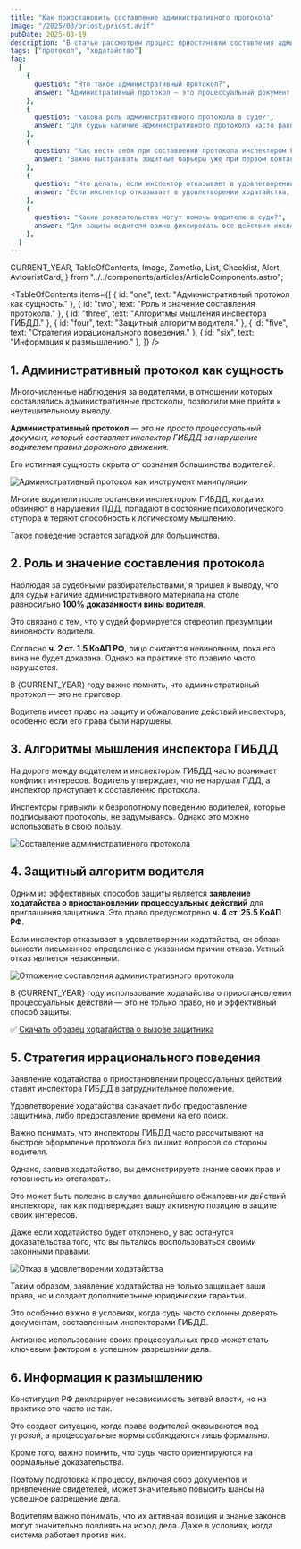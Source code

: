 ```yaml
---
title: "Как приостановить составление административного протокола"
image: "/2025/03/priost/priost.avif"
pubDate: 2025-03-19
description: "В статье рассмотрен процесс приостановки составления административного протокола на дороге в отношении водителя."
tags: ["протокол", "ходатайство"]
faq:
  [
    {
      question: "Что такое административный протокол?",
      answer: "Административный протокол — это процессуальный документ, который составляет инспектор ГИБДД за нарушение водителем правил дорожного движения.",
    },
    {
      question: "Какова роль административного протокола в суде?",
      answer: "Для судьи наличие административного протокола часто равносильно 100% доказанности вины водителя. Судьи склонны игнорировать аргументы невиновности, что приводит к нарушению принципа презумпции невиновности.",
    },
    {
      question: "Как вести себя при составлении протокола инспектором ГИБДД?",
      answer: "Важно выстраивать защитные барьеры уже при первом контакте с инспектором. Необходимо заявить ходатайство о приостановлении процессуальных действий для приглашения защитника, что предусмотрено ч. 4 ст. 25.5 КоАП РФ.",
    },
    {
      question: "Что делать, если инспектор отказывает в удовлетворении ходатайства?",
      answer: "Если инспектор отказывает в удовлетворении ходатайства, он обязан вынести письменное определение с указанием причин отказа. Устный отказ является незаконным, и его можно обжаловать.",
    },
    {
      question: "Какие доказательства могут помочь водителю в суде?",
      answer: "Для защиты водителя важно фиксировать все действия инспектора на видео, собирать показания свидетелей и другие доказательства, подтверждающие невиновность.",
    },
  ]
---
```


  CURRENT_YEAR,
  TableOfContents,
  Image,
  Zametka,
  List,
  Checklist,
  Alert,
  AvtouristCard,
} from "../../components/articles/ArticleComponents.astro";

<TableOfContents
  items={[
    { id: "one", text: "Административный протокол как сущность." },
    { id: "two", text: "Роль и значение составления протокола." },
    { id: "three", text: "Алгоритмы мышления инспектора ГИБДД." },
    { id: "four", text: "Защитный алгоритм водителя." },
    { id: "five", text: "Стратегия иррационального поведения." },
    { id: "six", text: "Информация к размышлению." },
  ]}
/>

<section class="article-section" id="one">

## 1. Административный протокол как сущность

Многочисленные наблюдения за водителями, в отношении которых составлялись административные протоколы, позволили мне прийти к неутешительному выводу.

**Административный протокол** — _это не просто процессуальный документ, который составляет инспектор ГИБДД за нарушение водителем правил дорожного движения._

Его истинная сущность скрыта от сознания большинства водителей.

<Image
  src="/2025/03/priost/instr_manip.jpg"
  alt="Административный протокол как инструмент манипуляции"
  counter={1}
/>

Многие водители после остановки инспектором ГИБДД, когда их обвиняют в нарушении ПДД, попадают в состояние психологического ступора и теряют способность к логическому мышлению.

Такое поведение остается загадкой для большинства.

<Alert
  text="90% водителей, в отношении которых
  составляется административный протокол, теряют связь с реальностью при виде сотрудника ГИБДД в форме."
/>

</section>

<section class="article-section" id="two">

## 2. Роль и значение составления протокола

Наблюдая за судебными разбирательствами, я пришел к выводу, что для судьи наличие административного материала на столе равносильно **100% доказанности вины водителя**.

<Zametka
  text="Судьи часто игнорируют аргументы
  невиновности водителя, считая их попыткой избежать наказания."
/>

Это связано с тем, что у судей формируется стереотип презумпции виновности водителя.

Согласно **ч. 2 ст. 1.5 КоАП РФ**, лицо считается невиновным, пока его вина не будет доказана. Однако на практике это правило часто нарушается.

<AvtouristCard />

В {CURRENT_YEAR} году важно помнить, что административный протокол — это не приговор.

Водитель имеет право на защиту и обжалование действий инспектора, особенно если его права были нарушены.

</section>

<section class="article-section" id="three">

## 3. Алгоритмы мышления инспектора ГИБДД

На дороге между водителем и инспектором ГИБДД часто возникает конфликт интересов. Водитель утверждает, что не нарушал ПДД, а инспектор приступает к составлению протокола.

<Zametka
  text="Защитные барьеры необходимо выстраивать уже
  при первом контакте с инспектором ГИБДД."
/>

Инспекторы привыкли к безропотному поведению водителей, которые подписывают протоколы, не задумываясь. Однако это можно использовать в свою пользу.

<Image
  src="/2025/03/priost/nez_podmen.jpg"
  alt="Составление административного протокола"
  counter={2}
/>

</section>

<section class="article-section" id="four">

## 4. Защитный алгоритм водителя

Одним из эффективных способов защиты является **заявление ходатайства о приостановлении процессуальных действий** для приглашения защитника. Это право предусмотрено **ч. 4 ст. 25.5 КоАП РФ**.

<Zametka
  text="Ходатайство должно быть подано в письменной
  форме, а процесс его передачи инспектору необходимо фиксировать на видео."
/>

Если инспектор отказывает в удовлетворении ходатайства, он обязан вынести письменное определение с указанием причин отказа. Устный отказ является незаконным.

<Image
  src="/2025/03/priost/nez_podmen.jpg"
  alt="Отложение составления административного протокола"
  counter={3}
/>

В {CURRENT_YEAR} году использование ходатайства о приостановлении процессуальных действий — это не только право, но и эффективный способ защиты.

<Zametka text="Важно настаивать на соблюдении своих прав и фиксировать все действия инспектора." />

✅ [Скачать образец ходатайства о вызове защитника](https://galaxy-link.space/8Y4h)

</section>

<section class="article-section" id="five">

## 5. Стратегия иррационального поведения

Заявление ходатайства о приостановлении процессуальных действий ставит инспектора ГИБДД в затруднительное положение.

Удовлетворение ходатайства означает либо предоставление защитника, либо предоставление времени на его поиск.

Важно понимать, что инспекторы ГИБДД часто рассчитывают на быстрое оформление протокола без лишних вопросов со стороны водителя.

Однако, заявив ходатайство, вы демонстрируете знание своих прав и готовность их отстаивать.

Это может быть полезно в случае дальнейшего обжалования действий инспектора, так как подтверждает вашу активную позицию в защите своих интересов.

Даже если ходатайство будет отклонено, у вас останутся доказательства того, что вы пытались воспользоваться своими законными правами.

<Image
  src="/2025/03/priost/otkaz_udov.jpg"
  alt="Отказ в удовлетворении ходатайства"
  counter={4}
/>

<Zametka
  text="Используйте эту стратегию для защиты
  своих прав."
/>

Таким образом, заявление ходатайства не только защищает ваши права, но и создает дополнительные юридические гарантии.

Это особенно важно в условиях, когда суды часто склонны доверять документам, составленным инспекторами ГИБДД.

Активное использование своих процессуальных прав может стать ключевым фактором в успешном разрешении дела.

</section>

<section class="article-section" id="six">

## 6. Информация к размышлению

Конституция РФ декларирует независимость ветвей власти, но на практике это часто не так.

<Alert text="Например, судьи и сотрудники ГИБДД могут координировать действия для упрощения привлечения водителей к ответственности." />

Это создает ситуацию, когда права водителей оказываются под угрозой, а процессуальные нормы соблюдаются лишь формально.

Кроме того, важно помнить, что суды часто ориентируются на формальные доказательства.

Поэтому подготовка к процессу, включая сбор документов и привлечение свидетелей, может значительно повысить шансы на успешное разрешение дела.

Водителям важно понимать, что их активная позиция и знание законов могут значительно повлиять на исход дела. Даже в условиях, когда система работает против них.

</section>

